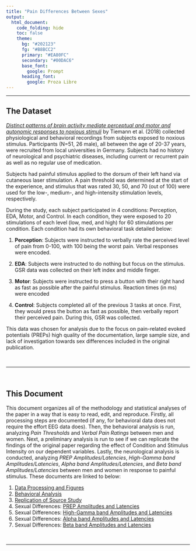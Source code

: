 ```yaml
---
title: "Pain Differences Between Sexes"
output: 
  html_document:
    code_folding: hide
    toc: false
    theme:
      bg: "#202123"
      fg: "#B8BCC2"
      primary: "#EA80FC"
      secondary: "#00DAC6"
      base_font:
        google: Prompt
      heading_font:
        google: Proza Libre
---
```


------------------------------------------------------------------------

## The Dataset

[*Distinct patterns of brain activity mediate perceptual and motor and autonomic responses to noxious stimuli*](https://www.nature.com/articles/s41467-018-06875-x) by Tiemann et al. (2018) collected physiological and behavioral recordings from subjects exposed to noxious stimulus. Participants (N=51, 26 male), all between the age of 20-37 years, were recruited from local universities in Germany. Subjects had no history of neurological and psychiatric diseases, including current or recurrent pain as well as no regular use of medication.

Subjects had painful stimulus applied to the dorsum of their left hand via cutaneous laser stimulation. A pain threshold was determined at the start of the experience, and stimulus that was rated 30, 50, and 70 (out of 100) were used for the low-, medium-, and high-intensity stimulation levels, respectively.

During the study, each subject participated in 4 conditions: Perception, EDA, Motor, and Control. In each condition, they were exposed to 20 stimulations of each level (low, med, and high) for 60 stimulations per condition. Each condition had its own behavioral task detailed below:

1.  **Perception**: Subjects were instructed to verbally rate the perceived level of pain from 0-100, with 100 being the worst pain. Verbal responses were encoded.

2.  **EDA**: Subjects were instructed to do nothing but focus on the stimulus. GSR data was collected on their left index and middle finger.

3.  **Motor**: Subjects were instructed to press a button with their right hand as fast as possible after the painful stimulus. Reaction times (in ms) were encoded

4.  **Control**: Subjects completed all of the previous 3 tasks at once. First, they would press the button as fast as possible, then verbally report their perceived pain. During this, GSR was collected.

This data was chosen for analysis due to the focus on pain-related evoked potentials (PREPs) high quality of the documentation, large sample size, and lack of investigation towards sex differences included in the original publication.

$~$

------------------------------------------------------------------------

$~$

## This Document

This document organizes all of the methodology and statistical analyses of the paper in a way that is easy to read, edit, and reproduce. Firstly, all processing steps are documented (if any, for behavioral data does not require the effort EEG data does). Then, the behavioral analysis is run, analyzing *Pain Thresholds* and *Verbal Pain Ratings* between men and women. Next, a preliminary analysis is run to see if we can replicate the findings of the original paper regarding the effect of Condition and Stimulus Intensity on our dependent variables. Lastly, the neurological analysis is conducted, analyzing *PREP Amplitudes/Latencies*, *High-Gamma band Amplitudes/Latencies*, *Alpha band Amplitudes/Latencies*, and *Beta band Amplitudes/Latencies* between men and women in response to painful stimulus. These documents are linked to below:

1. [Data Processing and Figures](figures.html)
2. [Behavioral Analysis](behavioral.html)
3. [Replication of Source Study](replication.html)
4. Sexual Differences: [PREP Amplitudes and Latencies](erp.html)
5. Sexual Differences: [High-Gamma band Amplitudes and Latencies](gamma.html)
6. Sexual Differences: [Alpha band Amplitudes and Latencies](alpha.html)
7. Sexual Differences: [Beta band Amplitudes and Latencies](beta.html)

$~$

------------------------------------------------------------------------

$~$